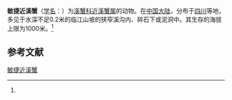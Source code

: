 {{Speciesbox
| name = 敏捷近溪蟹
| status = 
| status_system = 
| image = 
| genus = Potamiscus
| species = elaphrius
| authority = (Dai et Chen, 1990)<ref name='id12144'>{{cite web| url =http://www.bioinfo.cn/db05/BjdwSpecies.php?action=view&id=12144| title =敏捷近溪蟹| work =《中国动物物种编目数据库》| publisher =中国科学院微生物研究所| author =中国科学院动物研究所| accessdate =2009-04-28| deadurl =yes| archiveurl =https://web.archive.org/web/20160305045136/http://www.bioinfo.cn/db05/BjdwSpecies.php?action=view&id=12144| archivedate =2016-03-05}}</ref>
}}

'''敏捷近溪蟹'''（[[学名|学名]]：{{lang|la|''Potamiscus elaphrius''}}）为[[溪蟹科|溪蟹科]][[近溪蟹属|近溪蟹属]]的动物。在[[中国大陆|中国大陆]]，分布于[[四川|四川]]等地，多见于水深不足0.2米的临江山坡的狭窄溪沟内、碎石下或泥洞中。其生存的海拔上限为1000米。<ref name='id12144'/>

== 参考文献 ==
{{reflist}}

{{Wikispecies|Potamiscus elaphrius}}
{{Taxonbar|from=Q14160594}}

[[Category:近溪蟹属|敏捷近溪蟹]]


{{螃蟹小作品}}